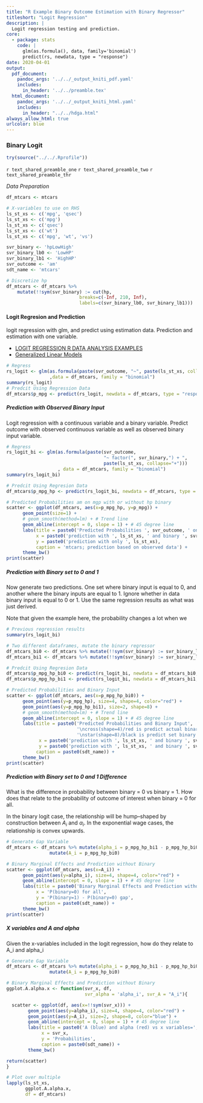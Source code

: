 ```yaml
---
title: "R Example Binary Outcome Estimation with Binary Regressor"
titleshort: "Logit Regression"
description: |
  Logit regression testing and prediction.
core:
  - package: stats
    code: |
      glm(as.formula(), data, family='binomial')
      predict(rs, newdata, type = "response")
date: 2020-04-01
output:
  pdf_document:
    pandoc_args: '../../_output_kniti_pdf.yaml'
    includes:
      in_header: '../../preamble.tex'
  html_document:
    pandoc_args: '../../_output_kniti_html.yaml'
    includes:
      in_header: "../../hdga.html"
always_allow_html: true
urlcolor: blue
---
```


### Binary Logit

```r
try(source("../../.Rprofile"))
```

`r text_shared_preamble_one`
`r text_shared_preamble_two`
`r text_shared_preamble_thr`

*Data Preparation*

```r
df_mtcars <- mtcars

# X-variables to use on RHS
ls_st_xs <- c('mpg', 'qsec')
ls_st_xs <- c('mpg')
ls_st_xs <- c('qsec')
ls_st_xs <- c('wt')
ls_st_xs <- c('mpg', 'wt', 'vs')

svr_binary <- 'hpLowHigh'
svr_binary_lb0 <- 'LowHP'
svr_binary_lb1 <- 'HighHP'
svr_outcome <- 'am'
sdt_name <- 'mtcars'

# Discretize hp
df_mtcars <- df_mtcars %>%
    mutate(!!sym(svr_binary) := cut(hp,
                           breaks=c(-Inf, 210, Inf),
                           labels=c(svr_binary_lb0, svr_binary_lb1)))
```

#### Logit Regresion and Prediction

logit regression with glm, and predict using estimation data. Prediction and estimation with one variable.

- [LOGIT REGRESSION R DATA ANALYSIS EXAMPLES](https://stats.idre.ucla.edu/r/dae/logit-regression/)
- [Generalized Linear Models](https://www.statmethods.net/advstats/glm.html)

```r
# Regress
rs_logit <- glm(as.formula(paste(svr_outcome, "~", paste(ls_st_xs, collapse="+")))
                ,data = df_mtcars, family = "binomial")
summary(rs_logit)
# Predcit Using Regression Data
df_mtcars$p_mpg <- predict(rs_logit, newdata = df_mtcars, type = "response")
```

##### Prediction with Observed Binary Input

Logit regression with a continuous variable and a binary variable. Predict outcome with observed continuous variable as well as observed binary input variable.

```r
# Regress
rs_logit_bi <- glm(as.formula(paste(svr_outcome,
                                    "~ factor(", svr_binary,") + ",
                                    paste(ls_st_xs, collapse="+")))
                   , data = df_mtcars, family = "binomial")
summary(rs_logit_bi)

# Predcit Using Regresion Data
df_mtcars$p_mpg_hp <- predict(rs_logit_bi, newdata = df_mtcars, type = "response")

# Predicted Probabilities am on mgp with or without hp binary
scatter <- ggplot(df_mtcars, aes(x=p_mpg_hp, y=p_mpg)) +
      geom_point(size=1) +
      # geom_smooth(method=lm) + # Trend line
      geom_abline(intercept = 0, slope = 1) + # 45 degree line
      labs(title = paste0('Predicted Probabilities ', svr_outcome, ' on ', ls_st_xs, ' with or without hp binary'),
           x = paste0('prediction with ', ls_st_xs, ' and binary ', svr_binary, ' indicator, 1 is high'),
           y = paste0('prediction with only ', ls_st_xs),
           caption = 'mtcars; prediction based on observed data') +
      theme_bw()
print(scatter)
```

##### Prediction with Binary set to 0 and 1

Now generate two predictions. One set where binary input is equal to 0, and another where the binary inputs are equal to 1. Ignore whether in data binary input is equal to 0 or 1. Use the same regression results as what was just derived.

Note that given the example here, the probability changes a lot when we

```r
# Previous regression results
summary(rs_logit_bi)

# Two different dataframes, mutate the binary regressor
df_mtcars_bi0 <- df_mtcars %>% mutate(!!sym(svr_binary) := svr_binary_lb0)
df_mtcars_bi1 <- df_mtcars %>% mutate(!!sym(svr_binary) := svr_binary_lb1)

# Predcit Using Regresion Data
df_mtcars$p_mpg_hp_bi0 <- predict(rs_logit_bi, newdata = df_mtcars_bi0, type = "response")
df_mtcars$p_mpg_hp_bi1 <- predict(rs_logit_bi, newdata = df_mtcars_bi1, type = "response")

# Predicted Probabilities and Binary Input
scatter <- ggplot(df_mtcars, aes(x=p_mpg_hp_bi0)) +
      geom_point(aes(y=p_mpg_hp), size=4, shape=4, color="red") +
      geom_point(aes(y=p_mpg_hp_bi1), size=2, shape=8) +
      # geom_smooth(method=lm) + # Trend line
      geom_abline(intercept = 0, slope = 1) + # 45 degree line
      labs(title = paste0('Predicted Probabilities and Binary Input',
                          '\ncross(shape=4)/red is predict actual binary data',
                          '\nstar(shape=8)/black is predict set binary = 1 for all'),
            x = paste0('prediction with ', ls_st_xs, ' and binary ', svr_binary, ' = 0 for all'),
            y = paste0('prediction with ', ls_st_xs, ' and binary ', svr_binary, ' = 1'),
           caption = paste0(sdt_name)) +
      theme_bw()
print(scatter)
```

##### Prediction with Binary set to 0 and 1 Difference

What is the difference in probability between binary = 0 vs binary = 1. How does that relate to the probability of outcome of interest when binary = 0 for all.

In the binary logit case, the relationship will be hump--shaped by construction between $A_i$ and $\alpha_i$. In the exponential wage cases, the relationship is convex upwards.

```r
# Generate Gap Variable
df_mtcars <- df_mtcars %>% mutate(alpha_i = p_mpg_hp_bi1 - p_mpg_hp_bi0) %>%
                mutate(A_i = p_mpg_hp_bi0)

# Binary Marginal Effects and Prediction without Binary
scatter <- ggplot(df_mtcars, aes(x=A_i)) +
      geom_point(aes(y=alpha_i), size=4, shape=4, color="red") +
      geom_abline(intercept = 0, slope = 1) + # 45 degree line
      labs(title = paste0('Binary Marginal Effects and Prediction without Binary'),
           x = 'P(binary=0) for all',
           y = 'P(binary=1) - P(binary=0) gap',
           caption = paste0(sdt_name)) +
      theme_bw()
print(scatter)
```

##### X variables and A and alpha

Given the x-variables included in the logit regression, how do they relate to A_i and alpha_i

```r
# Generate Gap Variable
df_mtcars <- df_mtcars %>% mutate(alpha_i = p_mpg_hp_bi1 - p_mpg_hp_bi0) %>%
                mutate(A_i = p_mpg_hp_bi0)

# Binary Marginal Effects and Prediction without Binary
ggplot.A.alpha.x <- function(svr_x, df,
                             svr_alpha = 'alpha_i', svr_A = "A_i"){

  scatter <- ggplot(df, aes(x=!!sym(svr_x))) +
        geom_point(aes(y=alpha_i), size=4, shape=4, color="red") +
        geom_point(aes(y=A_i), size=2, shape=8, color="blue") +
        geom_abline(intercept = 0, slope = 1) + # 45 degree line
        labs(title = paste0('A (blue) and alpha (red) vs x variables=', svr_x),
             x = svr_x,
             y = 'Probabilities',
             caption = paste0(sdt_name)) +
        theme_bw()

return(scatter)
}

# Plot over multiple
lapply(ls_st_xs,
       ggplot.A.alpha.x,
       df = df_mtcars)

```
